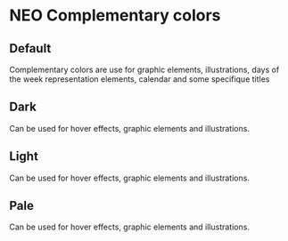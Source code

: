 
<Meta title="Design Tokens/Colors/Neo" />

<style>
  {`
      * {box-sizing: border-box;}
      .h2, .h3 {margin-top: 50px;border-bottom: 0;}
      .flex {display: flex;gap: 24px;flex-wrap: wrap;justify-content: flex-start;}
      .ctn-card {box-shadow: 0px 2px 6px 0px #00000026;border-radius: 8px;}
      .name-color {font-weight: bold;}
      .name-color, .hexa-color, .variable {margin: 0;line-height: 24px;font-size: 14px;}
      .background-color {height: 100px;width: 160px;border-radius: 8px 8px 0 0;}
      .description-color {padding: 16px;width: 160px;height: 102px;border-radius: 0 0 8px 8px;background: #FFFFFF;box-shadow: 0px 2px 6px rgba(0, 0, 0, 0.15);}
  `}
</style>

# NEO Complementary colors

## Default

Complementary colors are use for graphic elements, illustrations, days of the
week representation elements, calendar and some specifique titles

<div className="flex">
  <Colors color="Purple" hexa="#763294" nameVar="$purple" />
  <Colors color="Blue" hexa="#2a9cc8" nameVar="$blue" />
  <Colors color="Green" hexa="#46bfaf" nameVar="$green" />
  <Colors color="Yellow" hexa="#ecbe30" nameVar="$yellow" />
  <Colors color="Red" hexa="#e13a3a" nameVar="$red" />
  <Colors color="Orange" hexa="#FF8D2E" nameVar="$orange" />
  <Colors color="Indigo" hexa="#1a22a2" nameVar="$indigo" />
  <Colors color="Pink" hexa="#b930a2" nameVar="$pink" />
</div>

## Dark

Can be used for hover effects, graphic elements and illustrations.

<div className="flex">
  <Colors color="Purple" hexa="#5D1D79" nameVar="$purple-900" />
  <Colors color="Blue" hexa="#1B84AC" nameVar="$blue-900" />
  <Colors color="Green" hexa="#33A797" nameVar="$green-900" />
  <Colors color="Yellow" hexa="#DAA910" nameVar="$yellow-900" />
  <Colors color="Red" hexa="#C82222" nameVar="$red-900" />
  <Colors color="Orange" hexa="#F17A17" nameVar="$orange-900" />
  <Colors color="Indigo" hexa="#121982" nameVar="$indigo-900" />
  <Colors color="Pink" hexa="#9C2288" nameVar="$pink-900" />
</div>

## Light

Can be used for hover effects, graphic elements and illustrations.

<div className="flex">
  <Colors color="Purple" hexa="#B68ACA" nameVar="$purple-200" />
  <Colors color="Blue" hexa="#AADAED" nameVar="$blue-200" />
  <Colors color="Green" hexa="#A2E0D8" nameVar="$green-200" />
  <Colors color="Yellow" hexa="#F6DE94" nameVar="$yellow-200" />
  <Colors color="Red" hexa="#F48A8A" nameVar="$red-200" />
  <Colors color="Orange" hexa="#FFC696" nameVar="$orange-200" />
  <Colors color="Indigo" hexa="#9297E5" nameVar="$indigo-200" />
  <Colors color="Pink" hexa="#E39CD7" nameVar="$pink-200" />
</div>

## Pale

Can be used for hover effects, graphic elements and illustrations.

<div className="flex">
  <Colors color="Purple" hexa="#F4EAF9" nameVar="$purple-100" />
  <Colors color="Blue" hexa="#E4F4FF" nameVar="$blue-100" />
  <Colors color="Green" hexa="#E7F5F4" nameVar="$green-100" />
  <Colors color="Yellow" hexa="#FFF4D1" nameVar="$yellow-100" />
  <Colors color="Red" hexa="#FFD9D9" nameVar="$red-100" />
  <Colors color="Orange" hexa="#FFEFE3" nameVar="$orange-100" />
  <Colors color="Indigo" hexa="#DDE8FD" nameVar="$indigo-100" />
  <Colors color="Pink" hexa="#FFE5FB" nameVar="$pink-100" />
</div>
